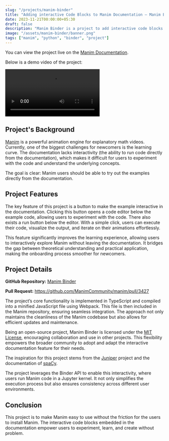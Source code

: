 ```yaml
---
slug: "/projects/manim-binder"
title: "Adding interactive Code Blocks to Manim Documentation — Manim Binder"
date: 2023-11-21T00:00:00+05:30
draft: false
description: "Manim Binder is a project to add interactive code blocks to Manim documentation. It allows users to run Manim code directly from the documentation."
image: "/assets/manim-binder/banner.png"
tags: ["manim", "python", "binder", "project"]
---
```


You can view the project live on the
[Manim Documentation](https://docs.manim.community/en/stable/examples.html).

Below is a demo video of the project:

<video controls>  
  <source src="/assets/manim-binder/demo.mp4" type="video/mp4" />
</video>


## Project's Background

[Manim](https://manim.community) is a powerful animation engine for explanatory
math videos. Currently, one of the biggest challenges for newcomers is the
learning curve. The documentation lacks interactivity (the ability to run code
directly from the documentation), which makes it difficult for users to experiment
with the code and understand the underlying concepts.

The goal is clear: Manim users should be able to try out the examples directly
from the documentation.

## Project Features

The key feature of this project is a button to make the example interactive in
the documentation. Clicking this button opens a code editor below the example code,
allowing users to experiment with the code. There also exists a run button below the
editor. With a simple click, users can execute their code, visualize the output,
and iterate on their animations effortlessly.

This feature significantly improves the learning experience, allowing users to
interactively explore Manim without leaving the documentation. It bridges the
gap between theoretical understanding and practical application, making the onboarding
process smoother for newcomers.

## Project Details

**GitHub Repository:** [Manim Binder](https://github.com/naveen521kk/manim-binder)

**Pull Request:** https://github.com/ManimCommunity/manim/pull/3427

The project’s core functionality is implemented in TypeScript and compiled into
a minified JavaScript file using Webpack. This file is then included in the Manim
repository, ensuring seamless integration. The approach not only maintains the
cleanliness of the Manim codebase but also allows for efficient updates and
maintenance.

Being an open-source project, Manim Binder is licensed under the 
[MIT License](https://github.com/naveen521kk/manim-binder/blob/main/LICENSE),
encouraging collaboration and use in other projects. This flexibility empowers
the broader community to adopt and adapt the interactive documentation feature
for their needs.

The inspiration for this project stems from the
[Juniper](https://github.com/ines/juniper) project and the
documentation of [spaCy](https://spacy.io/).

The project leverages the Binder API to enable this interactivity, where
users run Manim code in a Jupyter kernel. It not only simplifies the execution
process but also ensures consistency across different user environments.

## Conclusion

This project is to make Manim easy to use without the friction for the users
to install Manim. The interactive code blocks embedded in the documentation
empower users to experiment, learn, and create without problem.
